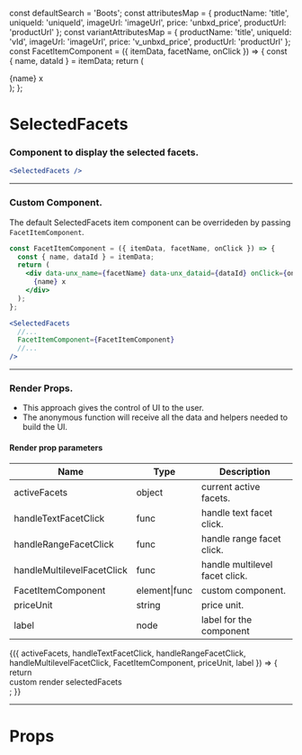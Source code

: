 
const defaultSearch = 'Boots';
const attributesMap = {
  productName: 'title',
  uniqueId: 'uniqueId',
  imageUrl: 'imageUrl',
  price: 'unbxd_price',
  productUrl: 'productUrl'
};
const variantAttributesMap = {
  productName: 'title',
  uniqueId: 'vId',
  imageUrl: 'imageUrl',
  price: 'v_unbxd_price',
  productUrl: 'productUrl'
};
const FacetItemComponent = ({ itemData, facetName, onClick }) => {
  const { name, dataId } = itemData;
  return (
    <div data-unx_name={facetName} data-unx_dataid={dataId} onClick={onClick}>
      {name} x
    </div>
  );
};

<Meta title="SelectedFacets" component={SelectedFacets} />

# SelectedFacets

### Component to display the selected facets.

```jsx
<SelectedFacets />
```

<Preview>
  <Story name="default">
    <UnbxdSearchWrapper
      siteKey="wildearthclone-neto-com-au808941566310465"
      apiKey="e6959ae0b643d51b565dc3e01bf41ec1"
    >
      <SelectedFacets />
      <TextFacets />
      <Products
        attributesMap={attributesMap}
        showVariants={true}
        variantAttributesMap={variantAttributesMap}
      />
      <div className="hidden">
        <SearchBox defaultSearch={defaultSearch} />
      </div>
    </UnbxdSearchWrapper>
  </Story>
</Preview>

---

### Custom Component.

The default SelectedFacets item component can be overrideden by passing `FacetItemComponent`.

```jsx
const FacetItemComponent = ({ itemData, facetName, onClick }) => {
  const { name, dataId } = itemData;
  return (
    <div data-unx_name={facetName} data-unx_dataid={dataId} onClick={onClick}>
      {name} x
    </div>
  );
};
```

```jsx
<SelectedFacets
  //...
  FacetItemComponent={FacetItemComponent}
  //...
/>
```

<Preview>
  <Story name="with custom component">
    <UnbxdSearchWrapper
      siteKey="wildearthclone-neto-com-au808941566310465"
      apiKey="e6959ae0b643d51b565dc3e01bf41ec1"
    >
      <SelectedFacets FacetItemComponent={FacetItemComponent} />
      <TextFacets />
      <Products
        attributesMap={attributesMap}
        showVariants={true}
        variantAttributesMap={variantAttributesMap}
      />
      <div className="hidden">
        <SearchBox defaultSearch={defaultSearch} />
      </div>
    </UnbxdSearchWrapper>
  </Story>
</Preview>

---

### Render Props.

- This approach gives the control of UI to the user.
- The anonymous function will receive all the data and helpers needed to build the UI.

#### Render prop parameters

| Name                       | Type          | Description                    |
| -------------------------- | ------------- | ------------------------------ |
| activeFacets               | object        | current active facets.         |
| handleTextFacetClick       | func          | handle text facet click.       |
| handleRangeFacetClick      | func          | handle range facet click.      |
| handleMultilevelFacetClick | func          | handle multilevel facet click. |
| FacetItemComponent         | element\|func | custom component.              |
| priceUnit                  | string        | price unit.                    |
| label                      | node          | label for the component        |

<Preview>
  <Story name="with render props">
    <UnbxdSearchWrapper
      siteKey="wildearthclone-neto-com-au808941566310465"
      apiKey="e6959ae0b643d51b565dc3e01bf41ec1"
    >
      <SelectedFacets>
        {({
          activeFacets,
          handleTextFacetClick,
          handleRangeFacetClick,
          handleMultilevelFacetClick,
          FacetItemComponent,
          priceUnit,
          label
        }) => {
          return <div>custom render selectedFacets</div>;
        }}
      </SelectedFacets>
      <TextFacets />
      <Products
        attributesMap={attributesMap}
        showVariants={true}
        variantAttributesMap={variantAttributesMap}
      />
      <div className="hidden">
        <SearchBox defaultSearch={defaultSearch} />
      </div>
    </UnbxdSearchWrapper>
  </Story>
</Preview>

---

# Props

<Props of={SelectedFacets} />
